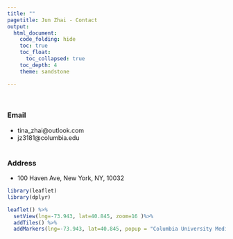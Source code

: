 ```yaml
---
title: ""
pagetitle: Jun Zhai - Contact
output: 
  html_document:
    code_folding: hide
    toc: true
    toc_float:      
      toc_collapsed: true
    toc_depth: 4
    theme: sandstone

---
```

</br>

### Email
- tina_zhai@outlook.com
- jz3181@columbia.edu  
</br>

### Address
- 100 Haven Ave, New York, NY, 10032

```r
library(leaflet)
library(dplyr)
```

```r
leaflet() %>%
  setView(lng=-73.943, lat=40.845, zoom=16 )%>%
  addTiles() %>%
  addMarkers(lng=-73.943, lat=40.845, popup = "Columbia University Medical Center" )
```

</br>
</br>
<div class="tocify-extend-page" data-unique="tocify-extend-page" style="height: 0;"></div>
